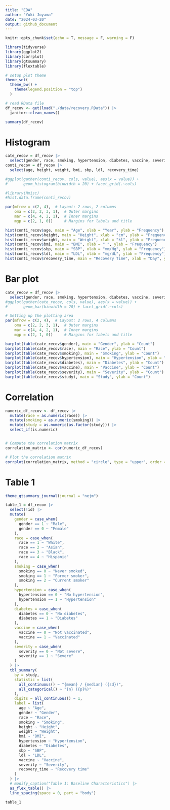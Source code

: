 ```yaml
---
title: "EDA"
author: "Yuki Joyama"
date: "2024-03-20"
output: github_document
---
```


```r
knitr::opts_chunk$set(echo = T, message = F, warning = F)

library(tidyverse)
library(ggplot2)
library(corrplot)
library(gtsummary)
library(flextable)

# setup plot theme
theme_set(
  theme_bw() +
    theme(legend.position = "top")
  )
```


```r
# read RData file
df_recov <- get(load("./data/recovery.RData")) |> 
  janitor::clean_names()

summary(df_recov)
```

# Histogram
```r
cate_recov = df_recov |>
  select(gender, race, smoking, hypertension, diabetes, vaccine, severity, study)
conti_recov = df_recov |>
  select(age, height, weight, bmi, sbp, ldl, recovery_time)

#ggplot(gather(conti_recov, cols, value), aes(x = value)) + 
#       geom_histogram(binwidth = 20) + facet_grid(.~cols)

#library(Hmisc)
#hist.data.frame(conti_recov)

par(mfrow = c(2, 4),  # Layout: 2 rows, 2 columns
    oma = c(2, 2, 3, 1),  # Outer margins
    mar = c(4, 4, 2, 1),  # Inner margins
    mgp = c(2, 1, 0))     # Margins for labels and title

hist(conti_recov$age, main = "Age", xlab = "Year", ylab = "Frequency")
hist(conti_recov$height, main = "Height", xlab = "cm", ylab = "Frequency")
hist(conti_recov$weight, main = "Weight", xlab = "kl", ylab = "Frequency")
hist(conti_recov$bmi, main = "BMI", xlab = " ", ylab = "Frequency")
hist(conti_recov$sbp, main = "SBP", xlab = "mm/Hg", ylab = "Frequency")
hist(conti_recov$ldl, main = "LDL", xlab = "mg/dL", ylab = "Frequency")
hist(conti_recov$recovery_time, main = "Recovery Time", xlab = "Day", ylab = "Frequency")
```

# Bar plot
```r
cate_recov = df_recov |>
  select(gender, race, smoking, hypertension, diabetes, vaccine, severity, study)
#ggplot(gather(cate_recov, cols, value), aes(x = value)) + 
#       geom_bar(binwidth = 20) + facet_grid(.~cols)

# Setting up the plotting area
par(mfrow = c(2, 4),  # Layout: 2 rows, 4 columns
    oma = c(2, 2, 3, 1),  # Outer margins
    mar = c(4, 4, 2, 1),  # Inner margins
    mgp = c(2, 1, 0))     # Margins for labels and title

barplot(table(cate_recov$gender), main = "Gender", ylab = "Count")
barplot(table(cate_recov$race), main = "Race", ylab = "Count")
barplot(table(cate_recov$smoking), main = "Smoking", ylab = "Count")
barplot(table(cate_recov$hypertension), main = "Hypertension", ylab = "Count")
barplot(table(cate_recov$diabetes), main = "Diabetes", ylab = "Count")
barplot(table(cate_recov$vaccine), main = "Vaccine", ylab = "Count")
barplot(table(cate_recov$severity), main = "Severity", ylab = "Count")
barplot(table(cate_recov$study), main = "Study", ylab = "Count")


```

# Correlation
```r
numeric_df_recov <- df_recov |>
  mutate(race = as.numeric(race)) |>
  mutate(smoking = as.numeric(smoking)) |>
  mutate(study = as.numeric(as.factor(study))) |>
  select_if(is.numeric)


# Compute the correlation matrix
correlation_matrix <- cor(numeric_df_recov)

# Plot the correlation matrix
corrplot(correlation_matrix, method = "circle", type = "upper", order = "hclust")

```

# Table 1
```r
theme_gtsummary_journal(journal = "nejm")

table_1 = df_recov |> 
  select(!id) |> 
  mutate(
    gender = case_when(
      gender == 1 ~ "Male",
      gender == 0 ~ "Female"
    ),
    race = case_when(
      race == 1 ~ "White",
      race == 2 ~ "Asian",
      race == 3 ~ "Black",
      race == 4 ~ "Hispanic"
    ),
    smoking = case_when(
      smoking == 0 ~ "Never smoked",
      smoking == 1 ~ "Former smoker",
      smoking == 2 ~ "Current smoker"
    ), 
    hypertension = case_when(
      hypertension == 0 ~ "No hypertension",
      hypertension == 1 ~ "Hypertension"
    ),
    diabetes = case_when(
      diabetes == 0 ~ "No diabetes",
      diabetes == 1 ~ "Diabetes"
    ),
    vaccine = case_when(
      vaccine == 0 ~ "Not vaccinated",
      vaccine == 1 ~ "Vaccinated"
    ),
    severity = case_when(
      severity == 0 ~ "Not severe",
      severity == 1 ~ "Severe"
    )
  ) |> 
  tbl_summary(
    by = study,
    statistic = list(
      all_continuous() ~ "{mean} / {median} ({sd})",
      all_categorical() ~ "{n} ({p}%)"
    ),
    digits = all_continuous() ~ 1,
    label = list(
      age ~ "Age",
      gender ~ "Gender",
      race ~ "Race",
      smoking ~ "Smoking",
      height ~ "Height",
      weight ~ "Weight",
      bmi ~ "BMI",
      hypertension ~ "Hypertension",
      diabetes ~ "Diabetes",
      sbp ~ "SBP",
      ldl ~ "LDL",
      vaccine ~ "Vaccine",
      severity ~ "Severity",
      recovery_time ~ "Recovery time"
    )
  ) |> 
  # modify_caption("Table 1: Baseline Characteristics") |> 
  as_flex_table() |> 
  line_spacing(space = 0, part = "body")

table_1
```

